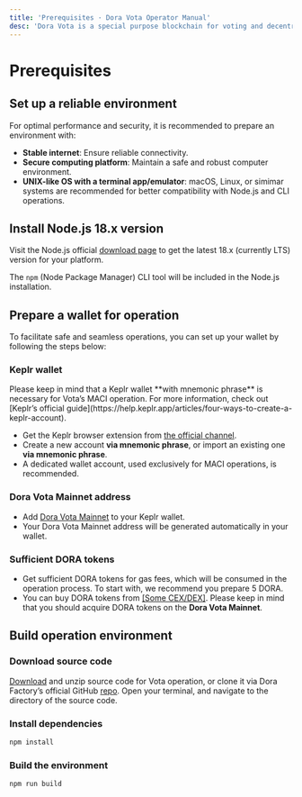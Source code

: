 ```yaml
---
title: 'Prerequisites · Dora Vota Operator Manual'
desc: 'Dora Vota is a special purpose blockchain for voting and decentralized community governance.'
---
```



# Prerequisites

## Set up a reliable environment

For optimal performance and security, it is recommended to prepare an environment with:

- **Stable internet**: Ensure reliable connectivity.
- **Secure computing platform**: Maintain a safe and robust computer environment.
- **UNIX-like OS with a terminal app/emulator**: macOS, Linux, or simimar systems are recommended for better compatibility with Node.js and CLI operations.

## Install Node.js 18.x version

Visit the Node.js official [download page](https://nodejs.org/en/download) to get the latest 18.x (currently LTS) version for your platform.

The `npm` (Node Package Manager) CLI tool will be included in the Node.js installation.

## Prepare a wallet for operation

To facilitate safe and seamless operations, you can set up your wallet by following the steps below:

<Steps>

### Keplr wallet

<Callout type="warning">
  Please keep in mind that a Keplr wallet **with mnemonic phrase** is necessary
  for Vota’s MACI operation. For more information, check out [Keplr’s official
  guide](https://help.keplr.app/articles/four-ways-to-create-a-keplr-account).
</Callout>

- Get the Keplr browser extension from [the official channel](https://www.keplr.app/download).
- Create a new account **via mnemonic phrase**, or import an existing one **via mnemonic phrase**.
- A dedicated wallet account, used exclusively for MACI operations, is recommended.

### Dora Vota Mainnet address

- Add [Dora Vota Mainnet](https://vota-explorer.dorafactory.org/wallet/keplr) to your Keplr wallet.
- Your Dora Vota Mainnet address will be generated automatically in your wallet.

### Sufficient DORA tokens

- Get sufficient DORA tokens for gas fees, which will be consumed in the operation process. To start with, we recommend you prepare 5 DORA.
- You can buy DORA tokens from [[Some CEX/DEX]](https://example.com). Please keep in mind that you should acquire DORA tokens on the **Dora Vota Mainnet**.

</Steps>

## Build operation environment

<Steps>

### Download source code

[Download](https://github.com/DoraFactory/vota-operator-scripts/archive/refs/heads/main.zip) and unzip source code for Vota operation, or clone it via Dora Factory’s official GitHub [repo](https://github.com/DoraFactory/vota-operator-scripts). Open your terminal, and navigate to the directory of the source code.

### Install dependencies

```bash npm2yarn
npm install
```

### Build the environment

```bash npm2yarn
npm run build
```

</Steps>
